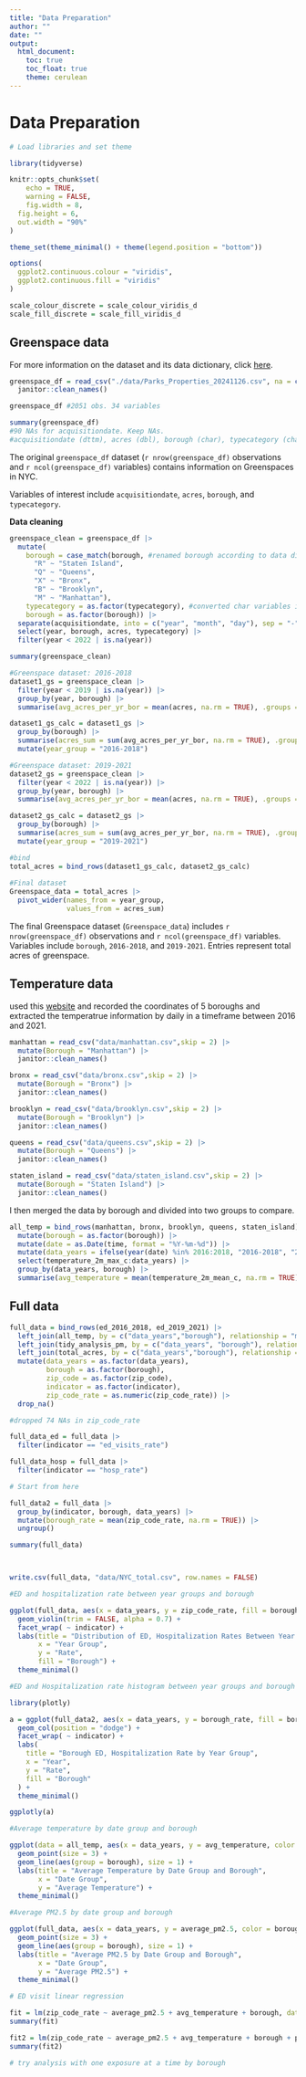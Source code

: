 ```yaml
---
title: "Data Preparation"
author: ""
date: ""
output: 
  html_document:
    toc: true
    toc_float: true
    theme: cerulean
---
```


# Data Preparation 

```r

# Load libraries and set theme

library(tidyverse)

knitr::opts_chunk$set(
	echo = TRUE,
	warning = FALSE,
	fig.width = 8, 
  fig.height = 6,
  out.width = "90%"
)

theme_set(theme_minimal() + theme(legend.position = "bottom"))

options(
  ggplot2.continuous.colour = "viridis",
  ggplot2.continuous.fill = "viridis"
)

scale_colour_discrete = scale_colour_viridis_d
scale_fill_discrete = scale_fill_viridis_d

```

## Greenspace data

For more information on the dataset and its data dictionary, click [here](https://data.cityofnewyork.us/Recreation/Parks-Properties/enfh-gkve/about_data).

```r
greenspace_df = read_csv("./data/Parks_Properties_20241126.csv", na = c("NA", ".", "")) |>
  janitor::clean_names() 
```

```r
greenspace_df #2051 obs. 34 variables

summary(greenspace_df) 
#90 NAs for acquisitiondate. Keep NAs.
#acquisitiondate (dttm), acres (dbl), borough (char), typecategory (char)
```

The original `greenspace_df` dataset (`r nrow(greenspace_df)` observations and `r ncol(greenspace_df)` variables) contains information on Greenspaces in NYC. 

Variables of interest include `acquisitiondate`, `acres`, `borough`, and `typecategory`.

**Data cleaning**

```r
greenspace_clean = greenspace_df |>
  mutate(
    borough = case_match(borough, #renamed borough according to data dictionary
      "R" ~ "Staten Island",
      "Q" ~ "Queens",
      "X" ~ "Bronx",
      "B" ~ "Brooklyn",
      "M" ~ "Manhattan"),
    typecategory = as.factor(typecategory), #converted char variables into factors
    borough = as.factor(borough)) |>
  separate(acquisitiondate, into = c("year", "month", "day"), sep = "-") |>
  select(year, borough, acres, typecategory) |> 
  filter(year < 2022 | is.na(year))
```

```r
summary(greenspace_clean)
```

```r
#Greenspace dataset: 2016-2018
dataset1_gs = greenspace_clean |>
  filter(year < 2019 | is.na(year)) |> 
  group_by(year, borough) |>
  summarise(avg_acres_per_yr_bor = mean(acres, na.rm = TRUE), .groups = "drop")

dataset1_gs_calc = dataset1_gs |> 
  group_by(borough) |> 
  summarise(acres_sum = sum(avg_acres_per_yr_bor, na.rm = TRUE), .groups = "drop") |> 
  mutate(year_group = "2016-2018")
```

```r
#Greenspace dataset: 2019-2021
dataset2_gs = greenspace_clean |>
  filter(year < 2022 | is.na(year)) |>
  group_by(year, borough) |>
  summarise(avg_acres_per_yr_bor = mean(acres, na.rm = TRUE), .groups = "drop")

dataset2_gs_calc = dataset2_gs |> 
  group_by(borough) |> 
  summarise(acres_sum = sum(avg_acres_per_yr_bor, na.rm = TRUE), .groups = "drop") |> 
  mutate(year_group = "2019-2021")
```

```r
#bind 
total_acres = bind_rows(dataset1_gs_calc, dataset2_gs_calc)
  
#Final dataset
Greenspace_data = total_acres |>
  pivot_wider(names_from = year_group,
              values_from = acres_sum)
```

The final Greenspace dataset (`Greenspace_data`) includes `r nrow(greenspace_df)` observations and `r ncol(greenspace_df)` variables. Variables include `borough`, `2016-2018`, and `2019-2021`. Entries represent total acres of greenspace.

## Temperature data

used this [website](https://open-meteo.com/en/docs/historical-weather-api) and recorded the coordinates of 5 boroughs and extracted the temperatrue information by daily in a timeframe between 2016 and 2021.


```r

manhattan = read_csv("data/manhattan.csv",skip = 2) |>
  mutate(Borough = "Manhattan") |> 
  janitor::clean_names()

bronx = read_csv("data/bronx.csv",skip = 2) |>
  mutate(Borough = "Bronx") |> 
  janitor::clean_names()

brooklyn = read_csv("data/brooklyn.csv",skip = 2) |>
  mutate(Borough = "Brooklyn") |> 
  janitor::clean_names()

queens = read_csv("data/queens.csv",skip = 2) |>
  mutate(Borough = "Queens") |> 
  janitor::clean_names()

staten_island = read_csv("data/staten_island.csv",skip = 2) |>
  mutate(Borough = "Staten Island") |> 
  janitor::clean_names()
```

I then merged the data by borough and divided into two groups to compare.

```r
all_temp = bind_rows(manhattan, bronx, brooklyn, queens, staten_island) |> 
  mutate(borough = as.factor(borough)) |>
  mutate(date = as.Date(time, format = "%Y-%m-%d")) |> 
  mutate(data_years = ifelse(year(date) %in% 2016:2018, "2016-2018", "2019-2021")) |> 
  select(temperature_2m_max_c:data_years) |> 
  group_by(data_years, borough) |>
  summarise(avg_temperature = mean(temperature_2m_mean_c, na.rm = TRUE))
```

## Full data

```r
full_data = bind_rows(ed_2016_2018, ed_2019_2021) |> 
  left_join(all_temp, by = c("data_years","borough"), relationship = "many-to-many") |> 
  left_join(tidy_analysis_pm, by = c("data_years", "borough"), relationship = "many-to-many") |> 
  left_join(total_acres, by = c("data_years","borough"), relationship = "many-to-many") |> 
  mutate(data_years = as.factor(data_years),
         borough = as.factor(borough),
         zip_code = as.factor(zip_code),
         indicator = as.factor(indicator),
         zip_code_rate = as.numeric(zip_code_rate)) |> 
  drop_na()

#dropped 74 NAs in zip_code_rate

full_data_ed = full_data |> 
  filter(indicator == "ed_visits_rate")

full_data_hosp = full_data |> 
  filter(indicator == "hosp_rate")

# Start from here

full_data2 = full_data |> 
  group_by(indicator, borough, data_years) |> 
  mutate(borough_rate = mean(zip_code_rate, na.rm = TRUE)) |> 
  ungroup()

summary(full_data)



write.csv(full_data, "data/NYC_total.csv", row.names = FALSE)
```

```r

#ED and hospitalization rate between year groups and borough

ggplot(full_data, aes(x = data_years, y = zip_code_rate, fill = borough)) +
  geom_violin(trim = FALSE, alpha = 0.7) +
  facet_wrap( ~ indicator) +
  labs(title = "Distribution of ED, Hospitalization Rates Between Year Groups and Zipcode",
       x = "Year Group",
       y = "Rate",
       fill = "Borough") +
  theme_minimal()

#ED and Hospitalization rate histogram between year groups and borough

library(plotly)

a = ggplot(full_data2, aes(x = data_years, y = borough_rate, fill = borough)) +
  geom_col(position = "dodge") +
  facet_wrap( ~ indicator) +
  labs(
    title = "Borough ED, Hospitalization Rate by Year Group",
    x = "Year",
    y = "Rate",
    fill = "Borough"
  ) +
  theme_minimal()

ggplotly(a)

#Average temperature by date group and borough

ggplot(data = all_temp, aes(x = data_years, y = avg_temperature, color = borough)) +
  geom_point(size = 3) +
  geom_line(aes(group = borough), size = 1) +
  labs(title = "Average Temperature by Date Group and Borough",
       x = "Date Group",
       y = "Average Temperature") +
  theme_minimal()

#Average PM2.5 by date group and borough

ggplot(full_data, aes(x = data_years, y = average_pm2.5, color = borough)) +
  geom_point(size = 3) +
  geom_line(aes(group = borough), size = 1) +
  labs(title = "Average PM2.5 by Date Group and Borough",
       x = "Date Group",
       y = "Average PM2.5") +
  theme_minimal()

# ED visit linear regression

fit = lm(zip_code_rate ~ average_pm2.5 + avg_temperature + borough, data = full_data_ed)
summary(fit)

fit2 = lm(zip_code_rate ~ average_pm2.5 + avg_temperature + borough + percentage, data = full_data_hosp)
summary(fit2)

# try analysis with one exposure at a time by borough



```